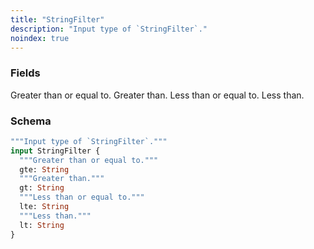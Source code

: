 ```yaml
---
title: "StringFilter"
description: "Input type of `StringFilter`."
noindex: true
---
```


### Fields

<ResponseField name="gte" type="String">
  Greater than or equal to.
</ResponseField>

<ResponseField name="gt" type="String">
  Greater than.
</ResponseField>

<ResponseField name="lte" type="String">
  Less than or equal to.
</ResponseField>

<ResponseField name="lt" type="String">
  Less than.
</ResponseField>

### Schema


```graphql 
"""Input type of `StringFilter`."""
input StringFilter {
  """Greater than or equal to."""
  gte: String
  """Greater than."""
  gt: String
  """Less than or equal to."""
  lte: String
  """Less than."""
  lt: String
}
```
